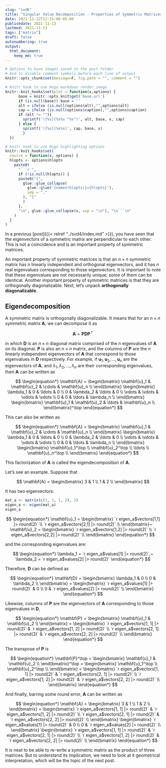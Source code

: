 ```yaml
---
slug: "svd6"
title: "Singular Value Decomposition - Properties of Symmetric Matrices"
date: 2021-11-12T12:31:00-05:00 
publishdate: 2021-11-13
lastmod: 2021-11-13
tags: ["matrix"]
draft: false
autonumbering: true
output:
  html_document:
    keep_md: true
---
```


```r
# Options to have images saved in the post folder
# And to disable comment symbols before each line of output
knitr::opts_chunk$set(message=F, fig.path = "", comment = "")

# Knitr hook to use Hugo markdown render image
knitr::knit_hooks$set(plot = function(x,options) {
      base = knitr::opts_knit$get('base.url')
      if (is.null(base)) base = ''
      alt = ifelse (is.null(options$alt),"",options$alt)
      cap = ifelse (is.null(options$caption),"",options$caption)
      if (alt != ""){
        sprintf('![%s](%s%s "%s")', alt, base, x, cap)
      } else {
        sprintf('![%s](%s%s)', cap, base, x)  
        }
  })

# knitr hook to use Hugo highlighting options
knitr::knit_hooks$set(
  source = function(x, options) {
  hlopts <- options$hlopts
    paste0(
      "```r ",
      if (!is.null(hlopts)) {
      paste0("{",
        glue::glue_collapse(
          glue::glue('{names(hlopts)}={hlopts}'),
          sep = ","
        ), "}"
        )
      },
      "\n", glue::glue_collapse(x, sep = "\n"), "\n```\n"
    )
  }
)
```

In a previous [post]({{< relref "../svd4/index.md" >}}),
you have seen that the eigenvectors of a symmetric matrix
are perpendicular to each other.
This is not a coincidence and is an important property of symmetric matrices.

An important property of symmetric matrices is that
an $n \times n$ symmetric matrix has $n$ linearly independent
and orthogonal eigenvectors,
and it has $n$ real eigenvalues corresponding to those eigenvectors.
It is important to note that these eigenvalues are not necessarily unique;
some of them can be identical.
Another important property of symmetric matrices is that
they are orthogonally diagonalizable.
Next, let's unpack **orthogonally diagonalizable**.

## Eigendecomposition

A symmetric matrix is orthogonally diagonalizable.
It means that for an $n \times n$ symmetric matrix $\mathbf{A}$,
we can decompose it as

$$
\mathbf{A} = \mathbf{P}\mathbf{D}\mathbf{P}^\top
$$ 

in which $\mathbf{D}$ is an $n \times n$ diagonal matrix comprised of 
the $n$ eigenvalues of $\mathbf{A}$ on its diagonal.
$\mathbf{P}$ is also an $n \times n$ matrix, 
and the columns of $\mathbf{P}$ are the $n$ linearly independent eigenvectors of $\mathbf{A}$ 
that correspond to those eigenvalues in $\mathbf{D}$ respectively. 
For example, if $\mathbf{u}_1, \mathbf{u}_2, \ldots, \mathbf{u}_n$ 
are the eigenvectors of $\mathbf{A}$, and $\lambda_1, \lambda_2, \ldots, \lambda_n$ 
are their corresponding eigenvalues, 
then $\mathbf{A}$ can be written as

$$
\begin{equation*}
  \mathbf{A} = 
  \begin{bmatrix}
    \mathbf{u}_1 & \mathbf{u}_2 & \cdots & \mathbf{u}_n \\
  \end{bmatrix}
  \begin{bmatrix}
    \lambda_1 & 0 & \ldots & 0 \\
    0 & \lambda_2 & \ldots & 0 \\
    \vdots & \vdots & \vdots & \vdots \\
    0 & 0 & \ldots & \lambda_n \\
  \end{bmatrix}
  \begin{bmatrix}
    \mathbf{u}_1 & \mathbf{u}_2 & \ldots & \mathbf{u}_n \\
  \end{bmatrix}^\top
\end{equation*}
$$ 

This can also be written as

$$
\begin{equation*}
  \mathbf{A} = 
  \begin{bmatrix}
    \mathbf{u}_1 & \mathbf{u}_2 & \cdots & \mathbf{u}_n \\
  \end{bmatrix}
  \begin{bmatrix}
    \lambda_1 & 0 & \ldots & 0 \\
    0 & \lambda_2 & \ldots & 0 \\
    \vdots & \vdots & \vdots & \vdots \\
    0 & 0 & \ldots & \lambda_n \\
  \end{bmatrix}
  \begin{bmatrix}
    \mathbf{u}_1^\top \\
    \mathbf{u}_2^\top \\
    \ldots \\
    \mathbf{u}_n^\top \\
  \end{bmatrix}
\end{equation*}
$$ 


This factorization of $\mathbf{A}$ is called the eigendecomposition of $\mathbf{A}$. 

Let's see an example. Suppose that 

$$
\mathbf{A} = 
\begin{bmatrix}
  3 & 1 \\
  1 & 2 \\
\end{bmatrix}
$$ 

It has two eigenvectors: 

```r
mat_a <- matrix(c(3, 1, 1, 2), 2)
eigen_a <- eigen(mat_a)
eigen_a
```

$$
\begin{equation*}
\mathbf{u}_1 = 
\begin{bmatrix}
  `r eigen_a$vectors[1,1] |> round(2)` \\
  `r eigen_a$vectors[2,1] |> round(2)` \\
\end{bmatrix}~
\mathbf{u}_2 = 
\begin{bmatrix}
  `r eigen_a$vectors[1,2] |> round(2)` \\
  `r eigen_a$vectors[2,2] |> round(2)` \\
\end{bmatrix}
\end{equation*}
$$ 

and the corresponding eigenvalues are:

$$
\begin{equation*}
\lambda_1 = `r eigen_a$values[1] |> round(2)`,~
\lambda_2 = `r eigen_a$values[2] |> round(2)`
\end{equation*}
$$ 

Therefore, $\mathbf{D}$ can be defined as

$$
\begin{equation*}
  \mathbf{D} = 
\begin{bmatrix}
  \lambda_1 & 0 \\
  0 & \lambda_2 \\
\end{bmatrix} = 
\begin{bmatrix}
  `r eigen_a$values[1] |> round(2)` & 0 \\
  0 & `r eigen_a$values[2] |> round(2)` \\
\end{bmatrix}
\end{equation*}
$$ 

Likewise, columns of $\mathbf{P}$ are the eigenvectors of $\mathbf{A}$
corresponding to those eigenvalues in $\mathbf{D}$,

$$
\begin{equation*}
  \mathbf{P} = 
\begin{bmatrix}
  \mathbf{u}_1 & \mathbf{u}_2  \\
\end{bmatrix} = 
\begin{bmatrix}
  `r eigen_a$vectors[1, 1] |> round(2)` & `r eigen_a$vectors[1, 2] |> round(2)` \\
  `r eigen_a$vectors[2, 1] |> round(2)` & `r eigen_a$vectors[2, 2] |> round(2)` \\
\end{bmatrix}
\end{equation*}
$$ 

The transpose of $\mathbf{P}$ is

$$
\begin{equation*}
  \mathbf{P}^\top =
\begin{bmatrix}
  \mathbf{u}_1 & \mathbf{u}_2 \\
\end{bmatrix}^\top = 
\begin{bmatrix}
  \mathbf{u}_1^\top \\
  \mathbf{u}_2^\top \\
\end{bmatrix} =
\begin{bmatrix}
  `r eigen_a$vectors[1, 1] |> round(2)` & `r eigen_a$vectors[2, 1] |> round(2)` \\
  `r eigen_a$vectors[1, 2] |> round(2)` & `r eigen_a$vectors[2, 2] |> round(2)` \\
\end{bmatrix}
\end{equation*}
$$ 

And finally, barring some round error, $\mathbf{A}$ can be written as

$$
\begin{equation*}
  \mathbf{A} = 
\begin{bmatrix}
  3 & 1 \\
  1 & 2 \\
\end{bmatrix} =
\begin{bmatrix}
  `r eigen_a$vectors[1, 1] |> round(2)` & `r eigen_a$vectors[1, 2] |> round(2)` \\
  `r eigen_a$vectors[2, 1] |> round(2)` & `r eigen_a$vectors[2, 2] |> round(2)` \\
\end{bmatrix}
\begin{bmatrix}
  `r eigen_a$values[1] |> round(2)` & 0 \\
  0 & `r eigen_a$values[2] |> round(2)` \\
\end{bmatrix}
\begin{bmatrix}
  `r eigen_a$vectors[1, 1] |> round(2)` & `r eigen_a$vectors[2, 1] |> round(2)` \\
  `r eigen_a$vectors[1, 2] |> round(2)` & `r eigen_a$vectors[2, 2] |> round(2)` \\
\end{bmatrix}
\end{equation*}
$$ 

It is neat to be able to re-write a symmetric matrix
as the product of three matrices.
But to understand its implication,
we need to look at it geometrical interpretation,
which will be the topic of the next post.

